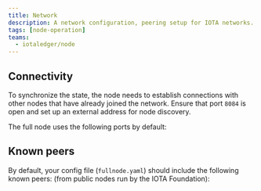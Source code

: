 ```yaml
---
title: Network
description: A network configuration, peering setup for IOTA networks.
tags: [node-operation]
teams:
  - iotaledger/node
---
```



## Connectivity

To synchronize the state, the node needs to establish connections with other nodes that have already joined the network. Ensure that port `8084` is open and set up an external address for node discovery.

The full node uses the following ports by default:

<Ports/>

## Known peers

By default, your config file (`fullnode.yaml`) should include the following known peers: (from public nodes run by the IOTA Foundation):

<Tabs groupId="network">
    <TabItem label="Testnet" value="testnet">
        <TestnetNodeConfig />
    </TabItem>
    <TabItem label="Devnet" value="devnet">
        <DevnetNodeConfig />
    </TabItem>
</Tabs>

